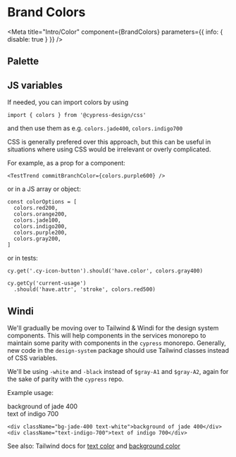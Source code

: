 

# Brand Colors

<Meta
  title="Intro/Color"
  component={BrandColors}
  parameters={{ info: { disable: true } }}
/>

## Palette

<Preview>
  <Story name="Color">
    <BrandColors />
  </Story>
</Preview>

## JS variables

If needed, you can import colors by using

`import { colors } from '@cypress-design/css'`

and then use them as e.g. `colors.jade400`, `colors.indigo700`

CSS is generally prefered over this approach, but this can be useful in situations where using CSS would be irrelevant or overly complicated.

For example, as a prop for a component:

```
<TestTrend commitBranchColor={colors.purple600} />
```

or in a JS array or object:

```
const colorOptions = [
  colors.red200,
  colors.orange200,
  colors.jade100,
  colors.indigo200,
  colors.purple200,
  colors.gray200,
]
```

or in tests:

```
cy.get('.cy-icon-button').should('have.color', colors.gray400)

cy.getCy('current-usage')
  .should('have.attr', 'stroke', colors.red500)
```

## Windi

We'll gradually be moving over to Tailwind & Windi for the design system components. This will help components in the services monorepo to maintain some parity with components in the `cypress` monorepo. Generally, new code in the `design-system` package should use Tailwind classes instead of CSS variables.

We'll be using `-white` and `-black` instead of `$gray-A1` and `$gray-A2`, again for the sake of parity with the `cypress` repo.

Example usage:

<div className="bg-jade-400 text-white">background of jade 400</div>
<div className="text-indigo-700">text of indigo 700</div>

```
<div className="bg-jade-400 text-white">background of jade 400</div>
<div className="text-indigo-700">text of indigo 700</div>
```

See also: Tailwind docs for [text color](https://tailwindcss.com/docs/text-color) and [background color](https://tailwindcss.com/docs/background-color)
